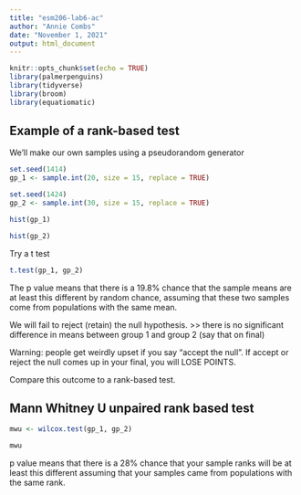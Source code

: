 ```yaml
---
title: "esm206-lab6-ac"
author: "Annie Combs"
date: "November 1, 2021"
output: html_document
---
```


```r
knitr::opts_chunk$set(echo = TRUE)
library(palmerpenguins)
library(tidyverse)
library(broom)
library(equatiomatic)
```

## Example of a rank-based test

We'll make our own samples using a pseudorandom generator

```r
set.seed(1414)
gp_1 <- sample.int(20, size = 15, replace = TRUE)

set.seed(1424)
gp_2 <- sample.int(30, size = 15, replace = TRUE)
```

```r
hist(gp_1)

hist(gp_2)
```

Try a t test
```r
t.test(gp_1, gp_2)
```
The p value means that there is a 19.8% chance that the sample means are at least this different by random chance, assuming that these two samples come from populations with the same mean.

We will fail to reject (retain) the null hypothesis. >> there is no significant difference in means between group 1 and group 2 (say that on final)

Warning: people get weirdly upset if you say "accept the null". If accept or reject the null comes up in your final, you will LOSE POINTS. 

Compare this outcome to a rank-based test.

## Mann Whitney U unpaired rank based test

```r
mwu <- wilcox.test(gp_1, gp_2)

mwu
```
p value means that there is a 28% chance that your sample ranks will be at least this different assuming that your samples came from populations with the same rank.

